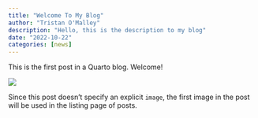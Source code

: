 ```yaml
---
title: "Welcome To My Blog"
author: "Tristan O'Malley"
description: "Hello, this is the description to my blog"
date: "2022-10-22"
categories: [news]
---
```


This is the first post in a Quarto blog. Welcome!

![](thumbnail.jpg)

Since this post doesn't specify an explicit `image`, the first image in the post will be used in the listing page of posts.
